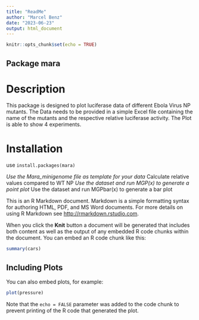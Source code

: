 ```yaml
---
title: "ReadMe"
author: "Marcel Benz"
date: "2023-06-23"
output: html_document
---
```


```r
knitr::opts_chunk$set(echo = TRUE)
```

## Package mara 
# Description
This package is designed to plot luciferase data of different Ebola Virus NP mutants. The Data needs to be provided in a simple Excel file containing the name of the mutants and the respective relative luciferase activity. The Plot is able to show 4 experiments. 

# Installation
use ```install.packages(mara)```


*Use the Mara_minigenome file as template for your data
*Calculate relative values compared to WT NP
*Use the dataset and run MGP(x) to generate a point plot
*Use the dataset and run MGPbar(x) to generate a bar plot



This is an R Markdown document. Markdown is a simple formatting syntax for authoring HTML, PDF, and MS Word documents. For more details on using R Markdown see <http://rmarkdown.rstudio.com>.

When you click the **Knit** button a document will be generated that includes both content as well as the output of any embedded R code chunks within the document. You can embed an R code chunk like this:

```r
summary(cars)
```

## Including Plots

You can also embed plots, for example:

```r
plot(pressure)
```

Note that the `echo = FALSE` parameter was added to the code chunk to prevent printing of the R code that generated the plot.
